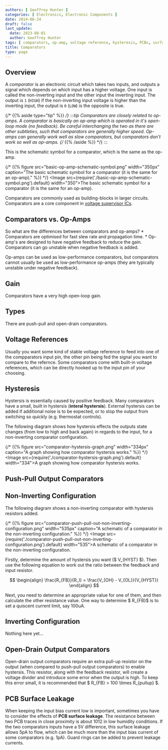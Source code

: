 ```yaml
---
authors: [ Geoffrey Hunter ]
categories: [ Electronics, Electronic Components ]
date: 2014-06-24
draft: false
last_update:
  date: 2023-08-01
  author: Geoffrey Hunter
tags: [ comparators, op-amp, voltage reference, hysteresis, PCBs, surface leakage, non-inverting, inverting ]
title: Comparators
type: page
---
```


## Overview

A _comparator_ is an electronic circuit which takes two inputs, and outputs a signal which depends on which input has a higher voltage. One input is called the non-inverting input and the other input the inverting input. The output is `1` (`HIGH`) if the non-inverting input voltage is higher than the inverting input, the output is `0` (`LOW`) is the opposite is true.

{/* {{% aside type="tip" %}} */}
:::tip
Comparators are closely related to op-amps. A comparator is basically an op-amp which is operated in it's open-loop mode (no feedback). Be careful interchanging the two as there are other subtleties, such that comparators are generally higher speed. Op-amps can generally work well as slow comparators, but comparators don't work so well as op-amps.
{/* {{% /aside %}} */}
:::

This is the schematic symbol for a comparator, which is the same as the op-amp.

{/* {{% figure src="basic-op-amp-schematic-symbol.png" width="350px" caption="The basic schematic symbol for a comparator (it is the same for an op-amp)."  %}} */}
<Image src={require('./basic-op-amp-schematic-symbol.png').default} width="350">The basic schematic symbol for a comparator (it is the same for an op-amp).</Image>

Comparators are commonly used as building-blocks in larger circuits. Comparators are a core component in [voltage supervisor ICs](/electronics/components/voltage-supervisors/).

## Comparators vs. Op-Amps

So what are the differences between comparators and op-amps?  * Comparators are optimised for fast slew rate and propagation time.  * Op-amp's are designed to have negative feedback to reduce the gain. Comparators can go unstable when negative feedback is added.

Op-amps can be used as low-performance comparators, but comparators cannot usually be used as low-performance op-amps (they are typically unstable under negative feedback).

## Gain

Comparators have a very high open-loop gain.

## Types

There are push-pull and open-drain comparators.

## Voltage References

Usually you want some kind of stable voltage reference to feed into one of the compparators input pin, the other pin being fed the signal you want to compare to the refernce. Some comparators come with built-in voltage references, which can be directly hooked up to the input pin of your choosing.

## Hysteresis

Hystersis is essentially caused by positive feedback. Many comparators have a small, built in hystersis (**interal hystersis**). External hystersis can be added if additional noise is to be expected, or to stop the output from switching so quickly (e.g. thermostat controls).

The following diagram shows how hystersis effects the outputs state changes (from low to high and back again) in regards to the input, for a non-inverting comparator configuration.

{/* {{% figure src="comparator-hystersis-graph.png" width="334px" caption="A graph showing how comparator hystersis works."  %}} */}
<Image src={require('./comparator-hystersis-graph.png').default} width="334">A graph showing how comparator hystersis works.</Image>

## Push-Pull Output Comparators

## Non-Inverting Configuration

The following diagram shows a non-inverting comparator with hystersis resistors added.

{/* {{% figure src="comparator-push-pull-out-non-inverting-configuration.png" width="535px" caption="A schematic of a comparator in the non-inverting configuration."  %}} */}
<Image src={require('./comparator-push-pull-out-non-inverting-configuration.png').default} width="535">A schematic of a comparator in the non-inverting configuration.</Image>

Firstly, determine the amount of hystersis you want ($ V_{HYST} $). Then use the following equation to work out the ratio between the feedback and input resistor.

$$
\begin{align}
\frac{R_{FB}}{R_I} = \frac{V_{OH} - V_{OL}}{V_{HYST}}
\end{align}
$$

Next, you need to determine an appropriate value for one of them, and then calculate the other resistance value. One way to determine $ R_{FB}$ is to set a quiscent current limit, say 100uA.

## Inverting Configuration

Nothing here yet...

## Open-Drain Output Comparators

Open-drain output comparators require an extra pull-up resistor on the output (when compared to push-pull output comparators) to enable hystersis. This resistor, along with the feedback resistor, will create a voltage divider and introduce some error when the output is high. To keep this error small, it is recommended that $ R_{FB} > 100 \times R_{pullup} $.

## PCB Surface Leakage

When keeping the input bias current low is important, sometimes you have to consider the effects of **PCB surface leakage**. The resistance between two PCB traces in close proximity is about 1012 in low humidity conditions. If the two comparators inputs have a 5V difference, this surface leakage allows 5pA to flow, which can be much more than the input bias current of some comparators (e.g. 1pA). Guard rings can be added to prevent leakage currents.
